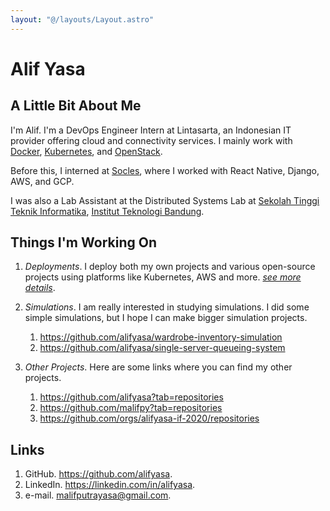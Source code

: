 ```yaml
---
layout: "@/layouts/Layout.astro"
---
```


# Alif Yasa

## A Little Bit About Me

I'm Alif.
I'm a DevOps Engineer Intern at Lintasarta, an Indonesian IT provider offering cloud and connectivity services.
I mainly work with [Docker](https://docs.docker.com/engine/), [Kubernetes](https://kubernetes.io/docs/concepts/overview/), and [OpenStack](https://www.openstack.org/).

Before this, I interned at [Socles](https://socl.es/en), where I worked with React Native, Django, AWS, and GCP.

I was also a Lab Assistant at the Distributed Systems Lab at [Sekolah Tinggi Teknik Informatika](https://stei.itb.ac.id/), [Institut Teknologi Bandung](https://itb.ac.id/).

## Things I'm Working On

1.  _Deployments_. I deploy both my own projects and various open-source projects using platforms like Kubernetes, AWS and more. [_see more details_](/deployments/).

2.  _Simulations_. I am really interested in studying simulations. I did some simple simulations, but I hope I can make bigger simulation projects.

    1. https://github.com/alifyasa/wardrobe-inventory-simulation
    2. https://github.com/alifyasa/single-server-queueing-system

3.  _Other Projects_. Here are some links where you can find my other projects.

    1. https://github.com/alifyasa?tab=repositories
    2. https://github.com/malifpy?tab=repositories
    3. https://github.com/orgs/alifyasa-if-2020/repositories

## Links

1.  GitHub. https://github.com/alifyasa.
2.  LinkedIn. https://linkedin.com/in/alifyasa.
3.  e-mail. malifputrayasa@gmail.com.
